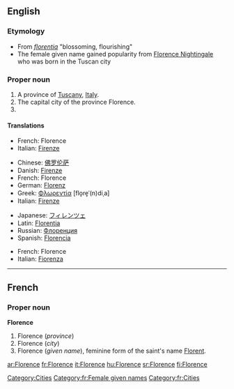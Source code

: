 ==English==

===Etymology===
*From {{L.}} ''[[florentia]]'' "blossoming, flourishing"
*The female given name gained popularity from [[w:Florence Nightingale|Florence Nightingale]] who was born in the Tuscan city

===Proper noun===
{{en-proper noun}}

# A province of [[Tuscany]], [[Italy]].
# The capital city of the province Florence.
# {{given name|female|}}

====Translations====
{{trans-top|province}}
*French: Florence
*Italian: [[Firenze]]
{{trans-mid}}
{{trans-bottom}}

{{trans-top|city}}
*Chinese: [[佛罗伦萨]]
*Danish: [[Firenze]]
*French: Florence
*German: [[Florenz]]
*Greek: [[Φλωρεντία]] [flo̞re̞ˈ(n)diˌa] {{f}}
*Italian: [[Firenze]]
{{trans-mid}}
*Japanese: [[フィレンツェ]]
*Latin: [[Florentia]]
*Russian: [[Флоренция]]
*Spanish: [[Florencia]]
{{trans-bottom}}

{{trans-top|female given name}}
*French: Florence
*Italian: [[Fiorenza]] {{f}}
{{trans-mid}}
{{trans-bottom}}

[[Category:Cities]]

----

==French==

===Proper noun===
'''Florence'''

# Florence (''province'')
# Florence (''city'')
# Florence (''given name''), feminine form of the saint's name [[Florent]].

[[Category:fr:Female given names]]
[[Category:fr:Cities]]

[[ar:Florence]]
[[fr:Florence]]
[[it:Florence]]
[[hu:Florence]]
[[sr:Florence]]
[[fi:Florence]]